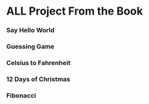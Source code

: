 
# ALL Project From the Book

### Say Hello World
<RustChapter1/>

### Guessing Game
<RustChapter2/>

### Celsius to Fahrenheit
<CelsiusToFahrenheitToKelvin/>

### 12 Days of Christmas
<DaysOfChistmass/>

### Fibonacci
<Fibonacci/>

